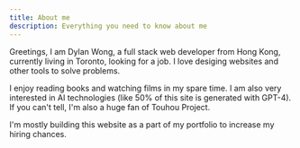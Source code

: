 ```yaml
---
title: About me
description: Everything you need to know about me
---
```


Greetings, I am Dylan Wong, a full stack web developer from Hong Kong, currently living in Toronto, looking for a job. I love desiging websites and other tools to solve problems.

I enjoy reading books and watching films in my spare time. I am also very interested in AI technologies (like 50% of this site is generated with GPT-4). If you can&apos;t tell, I&apos;m also a huge fan of Touhou Project.

I'm mostly building this website as a part of my portfolio to increase my hiring chances.